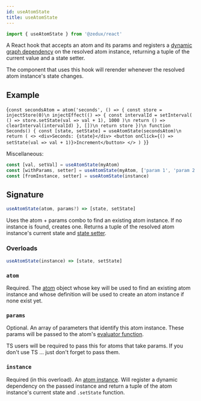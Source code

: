 ```yaml
---
id: useAtomState
title: useAtomState
---
```



```ts
import { useAtomState } from '@zedux/react'
```

A React hook that accepts an atom and its params and registers a [dynamic graph dependency](../glossary#dynamic-graph-dependency) on the resolved atom instance, returning a tuple of the current value and a state setter.

The component that uses this hook will rerender whenever the resolved atom instance's state changes.

## Example

<LiveEditor resultVar="Seconds">{`
const secondsAtom = atom('seconds', () => {
  const store = injectStore(0)\n
  injectEffect(() => {
    const intervalId = setInterval(
      () => store.setState(val => val + 1),
      1000
    )\n
    return () => clearInterval(intervalId)
  }, [])\n
  return store
})\n
function Seconds() {
  const [state, setState] = useAtomState(secondsAtom)\n
  return (
    <>
      <div>Seconds: {state}</div>
      <button onClick={() => setState(val => val + 1)}>Increment</button>
    </>
  )
}
`}</LiveEditor>

Miscellaneous:

```ts
const [val, setVal] = useAtomState(myAtom)
const [withParams, setter] = useAtomState(myAtom, ['param 1', 'param 2'])
const [fromInstance, setter] = useAtomState(instance)
```

## Signature

```ts
useAtomState(atom, params?) => [state, setState]
```

Uses the atom + params combo to find an existing atom instance. If no instance is found, creates one. Returns a tuple of the resolved atom instance's current state and [state setter](../classes/AtomInstance#setstate).

### Overloads

```ts
useAtomState(instance) => [state, setState]
```

### `atom`

Required. The [atom](Atom) object whose key will be used to find an existing atom instance and whose definition will be used to create an atom instance if none exist yet.

### `params`

Optional. An array of parameters that identify this atom instance. These params will be passed to the atom's [evaluator function](../glossary#evaluator).

TS users will be required to pass this for atoms that take params. If you don't use TS ... just don't forget to pass them.

### `instance`

Required (in this overload). An [atom instance](../classes/AtomInstanceBase). Will register a dynamic dependency on the passed instance and return a tuple of the atom instance's current state and `.setState` function.
